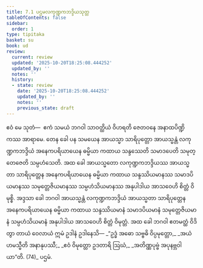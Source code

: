 ```yaml
---
title: 7.1 ပဌမလကုဏ္ဍကဘဒ္ဒိယသုတ္တ
tableOfContents: false
sidebar:
  order: 1
type: tipitaka
basket: su
book: ud
review:
  current: review
  updated: '2025-10-20T18:25:08.444252'
  updated_by: ''
  notes: ''
  history:
  - state: review
    date: '2025-10-20T18:25:08.444252'
    updated_by: ''
    notes: ''
    previous_state: draft
---
```



<DynamicBreadcrumb />


<ReviewStatus review={frontmatter.review} showDetails={true} />

<HypothesisAnnotation frontmatter={frontmatter} />

<Division number="61" book="ud" e="ch" v="18" p="170">

<Paragraph number="602" book="ud">
ဧဝံ မေ သုတံ—  ဧကံ သမယံ ဘဂဝါ သာဝတ္ထိယံ ဝိဟရတိ ဇေတဝနေ အနာထပိဏ္ဍိကဿ အာရာမေ. တေန ခေါ ပန သမယေန အာယသ္မာ သာရိပုတ္တော အာယသ္မန္တံ လကုဏ္ဍကဘဒ္ဒိယံ အနေကပရိယာယေန ဓမ္မိယာ ကထာယ သန္ဒဿေတိ သမာဒပေတိ သမုတ္တေဇေတိ သမ္ပဟံသေတိ.
</Paragraph>

<Paragraph number="603" book="ud">
အထ ခေါ အာယသ္မတော လကုဏ္ဍကဘဒ္ဒိယဿ အာယသ္မတာ သာရိပုတ္တေန အနေကပရိယာယေန ဓမ္မိယာ ကထာယ သန္ဒဿိယမာနဿ သမာဒပိယမာနဿ သမုတ္တေဇိယမာနဿ သမ္ပဟံသိယမာနဿ အနုပါဒါယ အာသဝေဟိ စိတ္တံ ဝိမုစ္စိ.
</Paragraph>

<Paragraph number="604" book="ud">
အဒ္ဒသာ ခေါ ဘဂဝါ အာယသ္မန္တံ လကုဏ္ဍကဘဒ္ဒိယံ အာယသ္မတာ သာရိပုတ္တေန အနေကပရိယာယေန ဓမ္မိယာ ကထာယ သန္ဒဿိယမာနံ သမာဒပိယမာနံ သမုတ္တေဇိယမာနံ သမ္ပဟံသိယမာနံ အနုပါဒါယ အာသဝေဟိ စိတ္တံ ဝိမုတ္တံ.
</Paragraph>

<Paragraph number="605" book="ud">
အထ ခေါ ဘဂဝါ ဧတမတ္ထံ ဝိဒိတွာ တာယံ ဝေလာယံ ဣမံ ဥဒါနံ ဥဒါနေသိ—
</Paragraph>

<Paragraph number="606" type="verses" book="ud">
_“ဥဒ္ဓံ အဓော သဗ္ဗဓိ ဝိပ္ပမုတ္တော,_  
_အယံဟမသ္မီတိ အနာနုပဿီ;_  
_ဧဝံ ဝိမုတ္တော ဥဒတာရိ ဩဃံ,_  
_အတိဏ္ဏပုဗ္ဗံ အပုနဗ္ဘဝါယာ”တိ. (74)_  


</Paragraph>
</Division>

<Paragraph number="607" type="center" book="ud">
ပဌမံ.
</Paragraph>